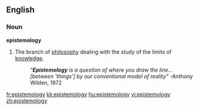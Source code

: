 ==English==

===Noun===
'''epistemology'''

# The branch of [[philosophy]] dealing with the study of the limits of [[knowledge]].
#:''"'''Epistemology''' is a question of where you draw the line...[between 'things'] by our conventional model of reality"''  -Anthony Wilden, 1972

[[fr:epistemology]]
[[kk:epistemology]]
[[hu:epistemology]]
[[vi:epistemology]]
[[zh:epistemology]]